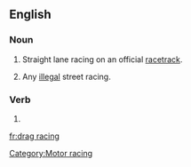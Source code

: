 ==English==
{{wikipedia}}

===Noun===
{{en-noun|-|head=[[drag]] [[racing]]}}

# Straight lane racing on an official [[racetrack]].
# {{context|colloquial|lang=en}} Any [[illegal]] street racing.

===Verb===
{{head|en|present participle}}

# {{present participle of|drag race|lang=en}}

[[Category:Motor racing]]

[[fr:drag racing]]